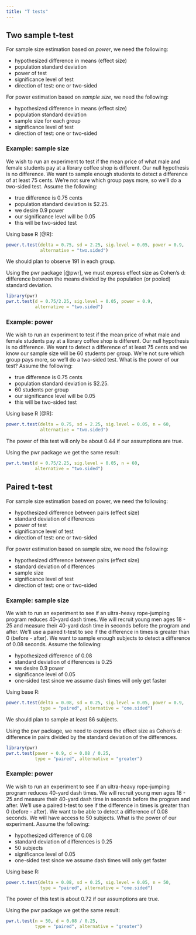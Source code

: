 ```yaml
---
title: "T tests"
---
```


## Two sample t-test

For sample size estimation based on _power_, we need the following:

- hypothesized difference in means (effect size)
- population standard deviation
- power of test 
- significance level of test
- direction of test: one or two-sided

For power estimation based on _sample size_, we need the following:

- hypothesized difference in means (effect size)
- population standard deviation
- sample size for each group
- significance level of test
- direction of test: one or two-sided


### Example: sample size

We wish to run an experiment to test if the mean price of what male and female students pay at a library coffee shop is different. Our null hypothesis is no difference. We want to sample enough students to detect a difference of at least 75 cents. We're not sure which group pays more, so we'll do a two-sided test. Assume the following: 

- true difference is 0.75 cents
- population standard deviation is $2.25.
- we desire 0.9 power
- our significance level will be 0.05
- this will be two-sided test

Using base R [@R]:

```r
power.t.test(delta = 0.75, sd = 2.25, sig.level = 0.05, power = 0.9,
             alternative = "two.sided")
```

We should plan to observe 191 in each group.

Using the pwr package [@pwr], we must express effect size as Cohen's d: difference between the means divided by the population (or pooled) standard deviation.

```r
library(pwr)
pwr.t.test(d = 0.75/2.25, sig.level = 0.05, power = 0.9, 
           alternative = "two.sided")
```

### Example: power

We wish to run an experiment to test if the mean price of what male and female students pay at a library coffee shop is different. Our null hypothesis is no difference. We want to detect a difference of at least 75 cents and we know our sample size will be 60 students per group. We're not sure which group pays more, so we'll do a two-sided test. What is the power of our test? Assume the following: 

- true difference is 0.75 cents
- population standard deviation is $2.25.
- 60 students per group
- our significance level will be 0.05
- this will be two-sided test

Using base R [@R]:

```r
power.t.test(delta = 0.75, sd = 2.25, sig.level = 0.05, n = 60,
             alternative = "two.sided")
```

The power of this test will only be about 0.44 if our assumptions are true.

Using the pwr package we get the same result:

```r
pwr.t.test(d = 0.75/2.25, sig.level = 0.05, n = 60, 
           alternative = "two.sided")
```


## Paired t-test

For sample size estimation based on power, we need the following:

- hypothesized difference between pairs (effect size)
- standard deviation of differences
- power of test 
- significance level of test
- direction of test: one or two-sided

For power estimation based on sample size, we need the following:

- hypothesized difference between pairs (effect size)
- standard deviation of differences
- sample size
- significance level of test
- direction of test: one or two-sided


### Example: sample size

We wish to run an experiment to see if an ultra-heavy rope-jumping program reduces 40-yard dash times. We will recruit young men ages 18 - 25 and measure their 40-yard dash time in seconds before the program and after. We'll use a paired t-test to see if the difference in times is greater than 0 (before - after). We want to sample enough subjects to detect a difference of 0.08 seconds. Assume the following:

- hypothesized difference of 0.08
- standard deviation of differences is 0.25
- we desire 0.9 power
- significance level of 0.05
- one-sided test since we assume dash times will only get faster

Using base R:

```r
power.t.test(delta = 0.08, sd = 0.25, sig.level = 0.05, power = 0.9, 
             type = "paired", alternative = "one.sided")
```

We should plan to sample at least 86 subjects.

Using the pwr package, we need to express the effect size as Cohen's d: difference in pairs divided by the standard deviation of the differences.

```r
library(pwr)
pwr.t.test(power = 0.9, d = 0.08 / 0.25,
           type = "paired", alternative = "greater")
```

### Example: power

We wish to run an experiment to see if an ultra-heavy rope-jumping program reduces 40-yard dash times. We will recruit young men ages 18 - 25 and measure their 40-yard dash time in seconds before the program and after. We'll use a paired t-test to see if the difference in times is greater than 0 (before - after). We want to be able to detect a difference of 0.08 seconds. We will have access to 50 subjects. What is the power of our experiment. Assume the following:

- hypothesized difference of 0.08
- standard deviation of differences is 0.25
- 50 subjects
- significance level of 0.05
- one-sided test since we assume dash times will only get faster

Using base R:

```r
power.t.test(delta = 0.08, sd = 0.25, sig.level = 0.05, n = 50, 
             type = "paired", alternative = "one.sided")
```

The power of this test is about 0.72 if our assumptions are true.

Using the pwr package we get the same result:

```r
pwr.t.test(n = 50, d = 0.08 / 0.25,
           type = "paired", alternative = "greater")
```

